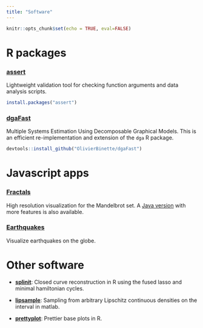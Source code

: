 ```yaml
---
title: "Software"
---
```


```r
knitr::opts_chunk$set(echo = TRUE, eval=FALSE)
```

# R packages

### [assert](https://github.com/OlivierBinette/assert)

<!--[![CRAN\_Status\_Badge](https://www.r-pkg.org/badges/version/assert)](https://cran.r-project.org/package=assert) -->

Lightweight validation tool for checking function arguments and data analysis scripts.

```r
install.packages("assert")
```


### [dgaFast](https://github.com/OlivierBinette/dgaFast)

Multiple Systems Estimation Using Decomposable Graphical Models. This is an efficient re-implementation and extension of the `dga` R package.

```r
devtools::install_github("OlivierBinette/dgaFast")
```


# Javascript apps

### [Fractals](https://olivierbinette.github.io/Fractals/)

High resolution visualization for the Mandelbrot set. A [Java version](https://github.com/olivierBinette/Fractals) with more features is also available.

### [Earthquakes](https://olivierbinette.github.io/earthquakes/)

Visualize earthquakes on the globe.

# Other software

- **[splinit](https://github.com/OlivierBinette/splinit)**: Closed curve reconstruction in R using the fused lasso and minimal hamiltonian cycles.

- **[lipsample](https://github.com/OlivierBinette/lipsample)**: Sampling from arbitrary Lipschitz continuous densities on the interval in matlab.

- **[prettyplot](https://github.com/OlivierBinette/prettyplot)**: Prettier base plots in R.
